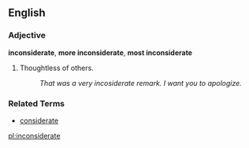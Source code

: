 ==English==

===Adjective===
'''inconsiderate''', '''more inconsiderate''', '''most inconsiderate'''

# Thoughtless of others.
#: ''That was a very incosiderate remark.  I want you to apologize.''

===Related Terms===
*[[considerate]]

[[pl:inconsiderate]]